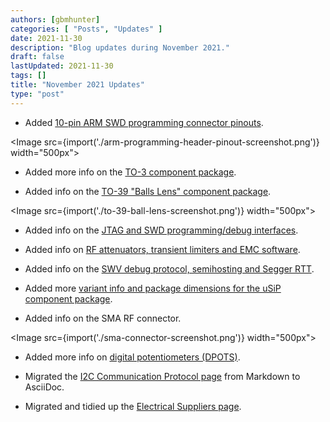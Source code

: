 ```yaml
---
authors: [gbmhunter]
categories: [ "Posts", "Updates" ]
date: 2021-11-30
description: "Blog updates during November 2021."
draft: false
lastUpdated: 2021-11-30
tags: []
title: "November 2021 Updates"
type: "post"
---
```



* Added [10-pin ARM SWD programming connector pinouts](/programming/programming-microcontrollers-an-overview/).

<Image src={import('./arm-programming-header-pinout-screenshot.png')} width="500px"></Image>

* Added more info on the [TO-3 component package](/pcb-design/component-packages/to-3-component-package/).

* Added info on the [TO-39 "Balls Lens" component package](/pcb-design/component-packages/to-39-component-package/).

<Image src={import('./to-39-ball-lens-screenshot.png')} width="500px"></Image>

* Added info on the [JTAG and SWD programming/debug interfaces](/programming/programming-microcontrollers-an-overview/).

* Added info on [RF attenuators, transient limiters and EMC software](/electronics/electromagnetic-compatibility-emc/).

* Added info on the [SWV debug protocol, semihosting and Segger RTT](/programming/programming-microcontrollers-an-overview/).

* Added more [variant info and package dimensions for the uSiP component package](/pcb-design/component-packages/usip-component-package/).

* Added info on the SMA RF connector.

<Image src={import('./sma-connector-screenshot.png')} width="500px"></Image>

* Added more info on [digital potentiometers (DPOTS)](/electronics/components/digital-potentiometers-dpots/).

* Migrated the [I2C Communication Protocol page](/electronics/communication-protocols/i2c-communication-protocol/) from Markdown to AsciiDoc.

* Migrated and tidied up the [Electrical Suppliers page](/electronics/general/electrical-suppliers/).
